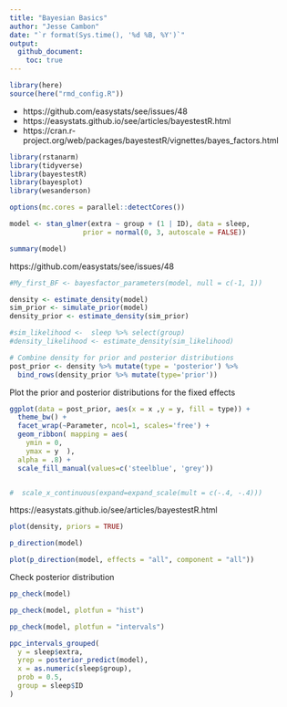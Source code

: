 ```yaml
---
title: "Bayesian Basics"
author: "Jesse Cambon"
date: "`r format(Sys.time(), '%d %B, %Y')`"
output:
  github_document:
    toc: true
---
```



```r
library(here)
source(here("rmd_config.R"))
```

* https://github.com/easystats/see/issues/48
* https://easystats.github.io/see/articles/bayestestR.html
* https://cran.r-project.org/web/packages/bayestestR/vignettes/bayes_factors.html

```r
library(rstanarm)
library(tidyverse)
library(bayestestR)
library(bayesplot)
library(wesanderson)

options(mc.cores = parallel::detectCores()) 

model <- stan_glmer(extra ~ group + (1 | ID), data = sleep,
                  prior = normal(0, 3, autoscale = FALSE))

summary(model)
```

https://github.com/easystats/see/issues/48

```r
#My_first_BF <- bayesfactor_parameters(model, null = c(-1, 1))

density <- estimate_density(model)
sim_prior <- simulate_prior(model)
density_prior <- estimate_density(sim_prior)

#sim_likelihood <-  sleep %>% select(group) 
#density_likelihood <- estimate_density(sim_likelihood)

# Combine density for prior and posterior distributions
post_prior <- density %>% mutate(type = 'posterior') %>%
  bind_rows(density_prior %>% mutate(type='prior'))

```

Plot the prior and posterior distributions for the fixed effects

```r
ggplot(data = post_prior, aes(x = x ,y = y, fill = type)) + 
  theme_bw() +
  facet_wrap(~Parameter, ncol=1, scales='free') +
  geom_ribbon( mapping = aes(
    ymin = 0,
    ymax = y  ),
  alpha = .8) +   
  scale_fill_manual(values=c('steelblue', 'grey'))


#  scale_x_continuous(expand=expand_scale(mult = c(-.4, -.4)))
```

https://easystats.github.io/see/articles/bayestestR.html

```r
plot(density, priors = TRUE)
```



```r
p_direction(model)
```

```r
plot(p_direction(model, effects = "all", component = "all"))
```


Check posterior distribution

```r
pp_check(model)
```
```r
pp_check(model, plotfun = "hist")
```


```r
pp_check(model, plotfun = "intervals")
```
```r
ppc_intervals_grouped(
  y = sleep$extra,
  yrep = posterior_predict(model),
  x = as.numeric(sleep$group),
  prob = 0.5,
  group = sleep$ID
) 
```

